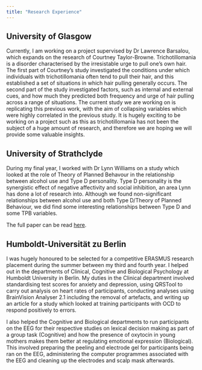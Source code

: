 ```yaml
---
title: "Research Experience"
---
```


## University of Glasgow

Currently, I am working on a project supervised by Dr Lawrence Barsalou, which expands on the research of Courtney Taylor-Browne. Trichotillomania is a disorder characterised by the irresistable urge to pull one's own hair. The first part of Courtney's study investigated the conditions under which individuals with trichotillomania often tend to pull their hair, and this established a set of situations in which hair pulling generally occurs. The second part of the study investigated factors, such as internal and external cues, and how much they predicted both frequency and urge of hair pulling across a range of situations. The current study we are working on is replicating this previous work, with the aim of collapsing variables which were highly correlated in the previous study. It is hugely exciting to be working on a project such as this as trichotillomania has not been the subject of a huge amount of research, and therefore we are hoping we will provide some valuable insights.


## University of Strathclyde

During my final year, I worked with Dr Lynn Williams on a study which looked at the role of Theory of Planned Behavour in the relationship between alcohol use and Type D personality. Type D personality is the synergistic effect of negative affectivity and social inhibition, an area Lynn has done a lot of research into. Although we found non-significant relationships between alcohol use and both Type D/Theory of Planned Behaviour, we did find some interesting relationships between Type D and some TPB variables.

The full paper can be read [here](documents/DissertationFinal18).



## Humboldt-Universität zu Berlin

I was hugely honoured to be selected for a competitive ERASMUS research placement during the summer between my third and fourth year. I helped out in the departments of Clinical, Cognitive and Biological Psychology at Humboldt University in Berlin. My duties in the Clinical department involved standardising test scores for anxiety and depression, using QRSTool to carry out analysis on heart rates of participants, conducting analyses using BrainVision Analyser 2.1 including the removal of artefacts, and writing up an article for a study which looked at training participants with OCD to respond positively to errors. 

I also helped the Cognitive and Biological departments to run participants on the EEG for their respective studies on lexical decision making as part of a group task (Cognitive) and how the presence of oxytocin in young mothers makes them better at regulating emotional expression (Biological). This involved preparing the peeling and electrode gel for participants being ran on the EEG, administering the computer programmes associated with the EEG and cleaning up the electrodes and scalp mask afterwards.